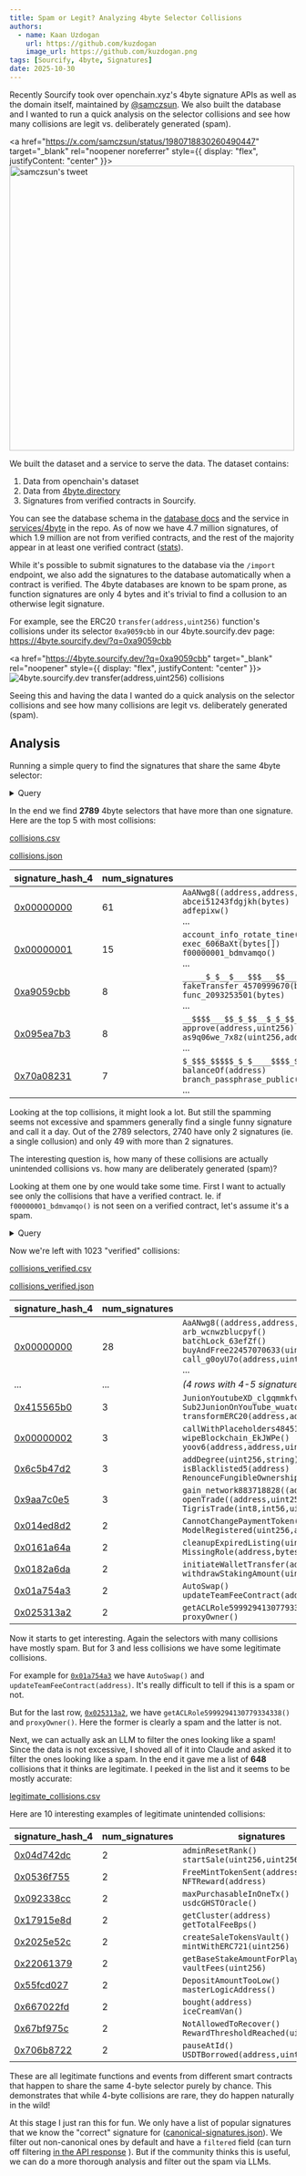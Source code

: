 ```yaml
---
title: Spam or Legit? Analyzing 4byte Selector Collisions
authors:
  - name: Kaan Uzdogan
    url: https://github.com/kuzdogan
    image_url: https://github.com/kuzdogan.png
tags: [Sourcify, 4byte, Signatures]
date: 2025-10-30
---
```


Recently Sourcify took over openchain.xyz's 4byte signature APIs as well as the domain itself, maintained by [@samczsun](https://x.com/samczsun). We also built the database and I wanted to run a quick analysis on the selector collisions and see how many collisions are legit vs. deliberately generated (spam). 

<a href="https://x.com/samczsun/status/1980718830260490447" target="_blank" rel="noopener noreferrer" style={{ display: "flex", justifyContent: "center" }}>
  <img src={samczsunTweet} alt="samczsun's tweet" width="500" />
</a>

We built the dataset and a service to serve the data. The dataset contains:
1. Data from openchain's dataset
2. Data from [4byte.directory](https://4byte.directory)
3. Signatures from verified contracts in Sourcify.

You can see the database schema in the [database docs](/docs/repository/sourcify-database/#schema) and the service in [services/4byte](https://github.com/argotorg/sourcify/tree/staging/services/4byte) in the repo. As of now we have 4.7 million signatures, of which 1.9 million are not from verified contracts, and the rest of the majority appear in at least one verified contract ([stats](https://api.4byte.sourcify.dev/signature-database/v1/stats)).

While it's possible to submit signatures to the database via the `/import` endpoint, we also add the signatures to the database automatically when a contract is verified. The 4byte databases are known to be spam prone, as function signatures are only 4 bytes and it's trivial to find a collusion to an otherwise legit signature.

For example, see the ERC20 `transfer(address,uint256)` function's collisions under its selector `0xa9059cbb` in our 4byte.sourcify.dev page: https://4byte.sourcify.dev/?q=0xa9059cbb

<a href="https://4byte.sourcify.dev/?q=0xa9059cbb" target="_blank" rel="noopener" style={{ display: "flex", justifyContent: "center" }}>
  <img src={FourbyteSS} alt="4byte.sourcify.dev transfer(address,uint256) collisions" />
</a>

Seeing this and having the data I wanted do a quick analysis on the selector collisions and see how many collisions are legit vs. deliberately generated (spam). 

## Analysis

Running a simple query to find the signatures that share the same 4byte selector:

<details>
  <summary>Query</summary>
```sql
SELECT
  concat('0x', encode(signature_hash_4, 'hex')) AS signature_hash_4,
  COUNT(*) AS num_signatures,
  ARRAY_AGG(signature ORDER BY signature) AS signatures
FROM public.signatures
GROUP BY signature_hash_4
HAVING COUNT(*) > 1
ORDER BY num_signatures DESC;
```
</details>

In the end we find **2789** 4byte selectors that have more than one signature. Here are the top 5 with most collisions: 

[collisions.csv](./collisions.csv)

[collisions.json](./collisions.json)

| signature_hash_4 | num_signatures | signatures |
|------------------|----------------|------------|
| [0x00000000](https://4byte.sourcify.dev/?q=0x00000000) | 61 | `AaANwg8((address,address,address,uint136,uint40,uint40,uint24,uint8,uint256,bytes32,bytes32,uint256))`<br />`abcei51243fdgjkh(bytes)`<br />`adfepixw()`<br />... |
| [0x00000001](https://4byte.sourcify.dev/?q=0x00000001) | 15 | `account_info_rotate_tine(uint256)`<br />`exec_606BaXt(bytes[])`<br />`f00000001_bdmvamqo()`<br />... |
| [0xa9059cbb](https://4byte.sourcify.dev/?q=0xa9059cbb) | 8 | `_____$_$__$___$$$___$$___$__$$(address,uint256)`<br />`fakeTransfer_4570999670(bytes)`<br />`func_2093253501(bytes)`<br />... |
| [0x095ea7b3](https://4byte.sourcify.dev/?q=0x095ea7b3) | 8 | `__$$$$___$$_$_$$__$_$_$$__$$$$(address,uint256)`<br />`approve(address,uint256)`<br />`as9q06we_7x8z(uint256,address[],address[],uint256)`<br />... |
| [0x70a08231](https://4byte.sourcify.dev/?q=0x70a08231) | 7 | `$_$$$_$$$$$_$_$____$$$$_$$_$__(address)`<br />`balanceOf(address)`<br />`branch_passphrase_public(uint256,bytes8)`<br />... |

Looking at the top collisions, it might look a lot. But still the spamming seems not excessive and spammers generally find a single funny signature and call it a day. Out of the 2789 selectors, 2740 have only 2 signatures (ie. a single collusion) and only 49 with more than 2 signatures.

The interesting question is, how many of these collisions are actually unintended collisions vs. how many are deliberately generated (spam)?

Looking at them one by one would take some time. First I want to actually see only the collisions that have a verified contract. Ie. if `f00000001_bdmvamqo()` is not seen on a verified contract, let's assume it's a spam.

<details>
  <summary>Query</summary>
```sql
SELECT
  concat('0x', encode(s.signature_hash_4, 'hex')) AS signature_hash_4,
  COUNT(*) AS num_signatures,
  ARRAY_AGG(DISTINCT s.signature ORDER BY s.signature) AS signatures
FROM public.signatures s
WHERE EXISTS (
  SELECT 1
  FROM public.compiled_contracts_signatures ccs
  WHERE ccs.signature_hash_32 = s.signature_hash_32
)
GROUP BY s.signature_hash_4
HAVING COUNT(*) > 1
ORDER BY num_signatures desc;
```
</details>

Now we're left with 1023 "verified" collisions:

[collisions_verified.csv](./collisions_verified.csv)

[collisions_verified.json](./collisions_verified.json)

| signature_hash_4 | num_signatures | signatures |
|------------------|----------------|------------|
| [0x00000000](https://4byte.sourcify.dev/?q=0x00000000) | 28 | `AaANwg8((address,address,address,uint136,uint40,uint40,uint24,uint8,uint256,bytes32,bytes32,uint256))`<br />`arb_wcnwzblucpyf()`<br />`batchLock_63efZf()`<br />`buyAndFree22457070633(uint256)`<br />`call_g0oyU7o(address,uint256,bytes32,bytes)`<br />... |
| ... | ... | *(4 rows with 4-5 signatures skipped)* |
| [0x415565b0](https://4byte.sourcify.dev/?q=0x415565b0) | 3 | `JunionYoutubeXD_clgqmmkfvuba()`<br />`Sub2JunionOnYouTube_wuatcyecupza()`<br />`transformERC20(address,address,uint256,uint256,(uint32,bytes)[])` |
| [0x00000002](https://4byte.sourcify.dev/?q=0x00000002) | 3 | `callWithPlaceholders4845164670(address,uint256,bytes32,bytes,(address,bytes,uint64,uint64,uint64)[])`<br />`wipeBlockchain_EkJWPe()`<br />`yoov6(address,address,uint256)` |
| [0x6c5b47d2](https://4byte.sourcify.dev/?q=0x6c5b47d2) | 3 | `addDegree(uint256,string)`<br />`isBlacklisted5(address)`<br />`RenounceFungibleOwnership()` |
| [0x9aa7c0e5](https://4byte.sourcify.dev/?q=0x9aa7c0e5) | 3 | `gain_network883718828((address,uint256,uint256,uint256,uint256,uint256,bool,uint256,uint256,uint256),uint8,uint256,uint256,address)`<br />`openTrade((address,uint256,uint256,uint256,uint256,uint256,bool,uint256,uint256,uint256),uint8,uint256,uint256,address)`<br />`TigrisTrade(int8,int56,uint80,bytes15,int88,int16)` |
| [0x014ed8d2](https://4byte.sourcify.dev/?q=0x014ed8d2) | 2 | `CannotChangePaymentToken()`<br />`ModelRegistered(uint256,address,string,uint256)` |
| [0x0161a64a](https://4byte.sourcify.dev/?q=0x0161a64a) | 2 | `cleanupExpiredListing(uint256)`<br />`MissingRole(address,bytes32)` |
| [0x0182a6da](https://4byte.sourcify.dev/?q=0x0182a6da) | 2 | `initiateWalletTransfer(address)`<br />`withdrawStakingAmount(uint256)` |
| [0x01a754a3](https://4byte.sourcify.dev/?q=0x01a754a3) | 2 | `AutoSwap()`<br />`updateTeamFeeContract(address)` |
| [0x025313a2](https://4byte.sourcify.dev/?q=0x025313a2) | 2 | `getACLRole5999294130779334338()`<br />`proxyOwner()` |

Now it starts to get interesting. Again the selectors with many collisions have mostly spam. But for 3 and less collisions we have some legitimate collisions. 

For example for [`0x01a754a3`](https://4byte.sourcify.dev/?q=0x01a754a3) we have `AutoSwap()` and `updateTeamFeeContract(address)`. It's really difficult to tell if this is a spam or not.

But for the last row, [`0x025313a2`](https://4byte.sourcify.dev/?q=0x025313a2), we have `getACLRole5999294130779334338()` and `proxyOwner()`. Here the former is clearly a spam and the latter is not.

Next, we can actually ask an LLM to filter the ones looking like a spam! Since the data is not excessive, I shoved all of it into Claude and asked it to filter the ones looking like a spam. In the end it gave me a list of **648** collisions that it thinks are legitimate. I peeked in the list and it seems to be mostly accurate:

[legitimate_collisions.csv](./legitimate_collisions.csv)

Here are 10 interesting examples of legitimate unintended collisions:

| signature_hash_4 | num_signatures | signatures |
|------------------|----------------|------------|
| [0x04d742dc](https://4byte.sourcify.dev/?q=0x04d742dc) | 2 | `adminResetRank()`<br />`startSale(uint256,uint256,uint256)` |
| [0x0536f755](https://4byte.sourcify.dev/?q=0x0536f755) | 2 | `FreeMintTokenSent(address,uint256)`<br />`NFTReward(address)` |
| [0x092338cc](https://4byte.sourcify.dev/?q=0x092338cc) | 2 | `maxPurchasableInOneTx()`<br />`usdcGHSTOracle()` |
| [0x17915e8d](https://4byte.sourcify.dev/?q=0x17915e8d) | 2 | `getCluster(address)`<br />`getTotalFeeBps()` |
| [0x2025e52c](https://4byte.sourcify.dev/?q=0x2025e52c) | 2 | `createSaleTokensVault()`<br />`mintWithERC721(uint256)` |
| [0x22061379](https://4byte.sourcify.dev/?q=0x22061379) | 2 | `getBaseStakeAmountForPlay()`<br />`vaultFees(uint256)` |
| [0x55fcd027](https://4byte.sourcify.dev/?q=0x55fcd027) | 2 | `DepositAmountTooLow()`<br />`masterLogicAddress()` |
| [0x667022fd](https://4byte.sourcify.dev/?q=0x667022fd) | 2 | `bought(address)`<br />`iceCreamVan()` |
| [0x67bf975c](https://4byte.sourcify.dev/?q=0x67bf975c) | 2 | `NotAllowedToRecover()`<br />`RewardThresholdReached(uint256)` |
| [0x706b8722](https://4byte.sourcify.dev/?q=0x706b8722) | 2 | `pauseAtId()`<br />`USDTBorrowed(address,uint256)` |


These are all legitimate functions and events from different smart contracts that happen to share the same 4-byte selector purely by chance. This demonstrates that while 4-byte collisions are rare, they do happen naturally in the wild!

At this stage I just ran this for fun. We only have a list of popular signatures that we know the "correct" signature for ([canonical-signatures.json](https://github.com/argotorg/sourcify/blob/staging/services/4byte/src/utils/canonical-signatures.json)). We filter out non-canonical ones by default and have a `filtered` field (can turn off filtering [in the API response](https://api.4byte.sourcify.dev/signature-database/v1/lookup?function=0xa9059cbb&filter=false) ). But if the community thinks this is useful, we can do a more thorough analysis and filter out the spam via LLMs.
